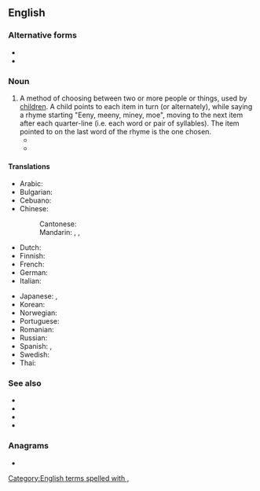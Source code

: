 ==English==
{{wikipedia}}

===Alternative forms===
* {{l|en|eeni meeni mina mo}}
* {{l|en|eeny-meeny-miney-mo}}

===Noun===
{{en-noun|-}}

# A method of choosing between two or more people or things, used by [[children]]. A child points to each item in turn (or alternately), while saying a rhyme starting "Eeny, meeny, miney, moe", moving to the next item after each quarter-line (i.e. each word or pair of syllables). The item pointed to on the last word of the rhyme is the one chosen.
#* {{quote-book|year=1959|author=John Knowles|authorlink=John Knowles|title={{w|A Separate Peace}}|chapter=3|passage=“...As for this thing”, ... he held up the shuttlecock, contaminated, in his outstretched right [hand], “this idiot tickler, the only thing it's good for is '''eeny-meeny-miney-mo'''”.}}
#* {{quote-book|year=1985|author=Lawrence Durrell|authorlink=Lawrence Durrell|title=Quinx|publisher=Faber & Faber; (''Avignon Quintet'')|year_published=2004|page=1252|passage=“Well”, said Lord Galen in some dismay, “I suppose we shall have to cast lots or play at '''Eeni Meeni Mina Mo'''?”}}

====Translations====
{{trans-top|similar children's counting-out games in other languages}}<!--do not translate "eeny, meeny, miny, moe" literally - put an equivalent children's counting-out game in the other language -->
* Arabic: {{t-needed|ar}}
* Bulgarian: {{t|bg|а́ла ба́ла ни́ца ту́рска пани́ца, ой ги́ди Ва́нчо наш капита́нчо}}
* Cebuano: {{t|ceb|butikaw, butikaw, ikaw}}
* Chinese:
*: Cantonese: {{t|yue|點指兵兵點著誰人做大兵|sc=Hant}}
*: Mandarin: {{t|cmn|一二三四五，上山打老虎|tr=yī èr sān sì wǔ, shàngshān dǎ lǎohǔ|sc=Hani|lit=12345, climb a mountain and beat a tiger}}, {{t|cmn|你拍一，我拍一，一隻小貓坐飛機|sc=Hani}}, {{t|cmn|你拍一，我拍一，一只小猫坐飞机|tr=nǐ pāiyī, wǒ pāiyī, yī zhī xiǎomāo zuò fēijī|sc=Hani|lit=You clap, I clap, a kitten boards a plane}}
* Dutch: {{t|nl|iene miene mutte}}
* Finnish: {{t|fi|entten-tentten-teelika-mentten}}
* French: {{t+|fr|ams tram gram}}
* German: {{t|de|ene mene mu}}
* Italian: {{t|it|Igne migne magna mo}}
{{trans-mid}}
* Japanese: {{t|ja|ジャンケン（ポン）|tr=Jan-ken(-pon)}}, {{t|ja|ジャンケン（ポン）|tr=jan-ken(-pon)}}
* Korean: {{t-needed|ko}}
* Norwegian: {{t|no|elle melle}}
* Portuguese: {{t|pt|uni-duni-tê|m}}
* Romanian: {{t|ro|an-tan-te}}
* Russian: {{t|ru|э́ни бе́ни ре́с, кви́нтер фи́нтер же́с, э́ни бе́ни ря́ба, кви́нтер фи́нтер жа́ба}}
* Spanish: {{qualifier|Colombia}} {{t|es|detín, marín, dedó, pingüé}}, {{qualifier|Spain}} {{t|es|una, dole, tele, catole}}
* Swedish: {{t|sv|ole, dole, doff}}
* Thai: {{t-needed|th}}
{{trans-bottom}}

===See also===
* {{l|en|ip dip}}
* {{l|en|tinker, tailor}}
* {{l|en|duck, duck, goose}}
* {{l|en|nievie-nievie-nick-nack}}

===Anagrams===
* {{anagrams|en|eeny-meeny-miney-mo}}

[[Category:English terms spelled with ,]]